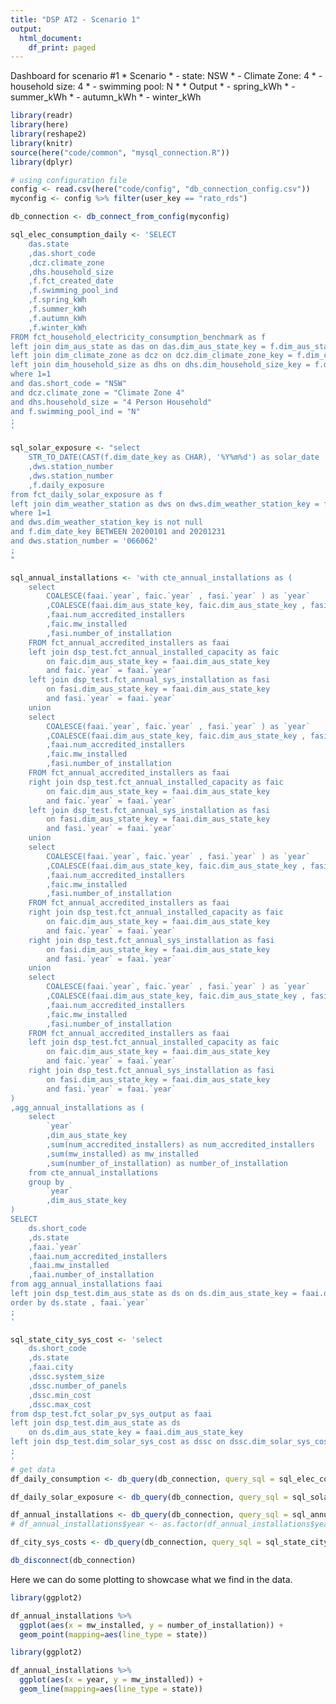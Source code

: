 ```yaml
---
title: "DSP AT2 - Scenario 1"
output:
  html_document:
    df_print: paged
---
```


Dashboard for scenario #1
 * Scenario
 * - state: NSW
 * - Climate Zone: 4
 * - household size: 4
 * - swimming pool: N
 * 
 * Output
 * - spring_kWh
 * - summer_kWh
 * - autumn_kWh
 * - winter_kWh

```r
library(readr)
library(here)
library(reshape2)
library(knitr)
source(here("code/common", "mysql_connection.R"))
library(dplyr)

# using configuration file
config <- read.csv(here("code/config", "db_connection_config.csv"))
myconfig <- config %>% filter(user_key == "rato_rds")

db_connection <- db_connect_from_config(myconfig)

sql_elec_consumption_daily <- 'SELECT
	das.state
	,das.short_code 
	,dcz.climate_zone 
	,dhs.household_size 
	,f.fct_created_date
	,f.swimming_pool_ind
	,f.spring_kWh 
	,f.summer_kWh 
	,f.autumn_kWh 
	,f.winter_kWh 
FROM fct_household_electricity_consumption_benchmark as f
left join dim_aus_state as das on das.dim_aus_state_key = f.dim_aus_state_key
left join dim_climate_zone as dcz on dcz.dim_climate_zone_key = f.dim_climate_zone_key
left join dim_household_size as dhs on dhs.dim_household_size_key = f.dim_household_size_key 
where 1=1
and das.short_code = "NSW" 
and dcz.climate_zone = "Climate Zone 4"
and dhs.household_size = "4 Person Household"
and f.swimming_pool_ind = "N"
;
'

sql_solar_exposure <- "select
	STR_TO_DATE(CAST(f.dim_date_key as CHAR), '%Y%m%d') as solar_date
	,dws.station_number 
	,dws.station_number 
	,f.daily_exposure 
from fct_daily_solar_exposure as f
left join dim_weather_station as dws on dws.dim_weather_station_key = f.dim_weather_station_key 
where 1=1
and dws.dim_weather_station_key is not null
and f.dim_date_key BETWEEN 20200101 and 20201231
and dws.station_number = '066062'
;
"

sql_annual_installations <- 'with cte_annual_installations as (
	select
		COALESCE(faai.`year`, faic.`year` , fasi.`year` ) as `year` 
		,COALESCE(faai.dim_aus_state_key, faic.dim_aus_state_key , fasi.dim_aus_state_key ) as dim_aus_state_key 
		,faai.num_accredited_installers 
		,faic.mw_installed 
		,fasi.number_of_installation 
	FROM fct_annual_accredited_installers as faai
	left join dsp_test.fct_annual_installed_capacity as faic 
		on faic.dim_aus_state_key = faai.dim_aus_state_key 
		and faic.`year` = faai.`year` 
	left join dsp_test.fct_annual_sys_installation as fasi
		on fasi.dim_aus_state_key = faai.dim_aus_state_key 
		and fasi.`year` = faai.`year` 
	union
	select
		COALESCE(faai.`year`, faic.`year` , fasi.`year` ) as `year` 
		,COALESCE(faai.dim_aus_state_key, faic.dim_aus_state_key , fasi.dim_aus_state_key ) as dim_aus_state_key 
		,faai.num_accredited_installers 
		,faic.mw_installed 
		,fasi.number_of_installation 
	FROM fct_annual_accredited_installers as faai
	right join dsp_test.fct_annual_installed_capacity as faic 
		on faic.dim_aus_state_key = faai.dim_aus_state_key 
		and faic.`year` = faai.`year` 
	left join dsp_test.fct_annual_sys_installation as fasi
		on fasi.dim_aus_state_key = faai.dim_aus_state_key 
		and fasi.`year` = faai.`year` 
	union
	select
		COALESCE(faai.`year`, faic.`year` , fasi.`year` ) as `year` 
		,COALESCE(faai.dim_aus_state_key, faic.dim_aus_state_key , fasi.dim_aus_state_key ) as dim_aus_state_key 
		,faai.num_accredited_installers 
		,faic.mw_installed 
		,fasi.number_of_installation 
	FROM fct_annual_accredited_installers as faai
	right join dsp_test.fct_annual_installed_capacity as faic 
		on faic.dim_aus_state_key = faai.dim_aus_state_key 
		and faic.`year` = faai.`year` 
	right join dsp_test.fct_annual_sys_installation as fasi
		on fasi.dim_aus_state_key = faai.dim_aus_state_key 
		and fasi.`year` = faai.`year` 
	union
	select
		COALESCE(faai.`year`, faic.`year` , fasi.`year` ) as `year` 
		,COALESCE(faai.dim_aus_state_key, faic.dim_aus_state_key , fasi.dim_aus_state_key ) as dim_aus_state_key 
		,faai.num_accredited_installers 
		,faic.mw_installed 
		,fasi.number_of_installation 
	FROM fct_annual_accredited_installers as faai
	left join dsp_test.fct_annual_installed_capacity as faic 
		on faic.dim_aus_state_key = faai.dim_aus_state_key 
		and faic.`year` = faai.`year` 
	right join dsp_test.fct_annual_sys_installation as fasi
		on fasi.dim_aus_state_key = faai.dim_aus_state_key 
		and fasi.`year` = faai.`year` 
)
,agg_annual_installations as (
	select
		`year` 
		,dim_aus_state_key 
		,sum(num_accredited_installers) as num_accredited_installers
		,sum(mw_installed) as mw_installed 
		,sum(number_of_installation) as number_of_installation 
	from cte_annual_installations
	group by
		`year`
		,dim_aus_state_key 
)
SELECT
	ds.short_code 
	,ds.state 
	,faai.`year` 
	,faai.num_accredited_installers 
	,faai.mw_installed 
	,faai.number_of_installation
from agg_annual_installations faai
left join dsp_test.dim_aus_state as ds on ds.dim_aus_state_key = faai.dim_aus_state_key 
order by ds.state , faai.`year` 
;
'

sql_state_city_sys_cost <- 'select
	ds.short_code 
	,ds.state 
	,faai.city 
	,dssc.system_size
	,dssc.number_of_panels 
	,dssc.min_cost 
	,dssc.max_cost 
from dsp_test.fct_solar_pv_sys_output as faai
left join dsp_test.dim_aus_state as ds 
	on ds.dim_aus_state_key = faai.dim_aus_state_key 
left join dsp_test.dim_solar_sys_cost as dssc on dssc.dim_solar_sys_cost_key = faai.dim_solar_sys_cost_key 
;
'
# get data
df_daily_consumption <- db_query(db_connection, query_sql = sql_elec_consumption_daily)

df_daily_solar_exposure <- db_query(db_connection, query_sql = sql_solar_exposure)

df_annual_installations <- db_query(db_connection, query_sql = sql_annual_installations)
# df_annual_installations$year <- as.factor(df_annual_installations$year)

df_city_sys_costs <- db_query(db_connection, query_sql = sql_state_city_sys_cost)

db_disconnect(db_connection)
```

Here we can do some plotting to showcase what we find in the data.
```r
library(ggplot2)

df_annual_installations %>%
  ggplot(aes(x = mw_installed, y = number_of_installation)) +
  geom_point(mapping=aes(line_type = state))
```

```r
library(ggplot2)

df_annual_installations %>%
  ggplot(aes(x = year, y = mw_installed)) +
  geom_line(mapping=aes(line_type = state))
```

